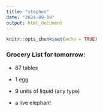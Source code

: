```yaml
---
title: "stephen"
date: "2024-09-19"
output: html_document
---
```


```r
knitr::opts_chunk$set(echo = TRUE)
```

### Grocery List for tomorrow:

* 87 tables

* 1 egg

* 9 units of liquid (any type)

* a live elephant
